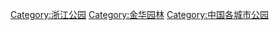 [[Category:浙江公园|Category:浙江公园]]
[[Category:金华园林|Category:金华园林]]
[[Category:中国各城市公园|Category:中国各城市公园]]